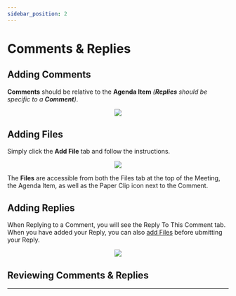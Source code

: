 ```yaml
---
sidebar_position: 2
---
```



# Comments & Replies

## Adding Comments

**Comments** should be relative to the **Agenda Item** _(**Replies** should be specific to a **Comment**)_.

<center>
	<img src={useBaseUrl('/img/global/addingComments-2.gif')} />
</center>

## Adding Files

Simply click the **Add File** tab and follow the instructions.

<center>
	<img src={useBaseUrl('/img/global/addFiles-2.gif')} />
</center>

The **Files** are accessible from both the Files tab at the top of the Meeting, the Agenda Item, as well as the Paper Clip icon next to the Comment.

## Adding Replies

When Replying to a Comment, you will see the Reply To This Comment tab. When you have added your Reply, you can also [add Files](#add-files) before ubmitting your Reply.

<center>
	<img src={useBaseUrl('/img/global/addingReplies-2.gif')} />
</center>

## Reviewing Comments & Replies

<Tabs>
	<TabItem value='apple' label='Expanding' default>
		<Expanding />
	</TabItem>
	<TabItem value='orange' label='Sorting'>
		<Sorting />
	</TabItem>
</Tabs>

---

